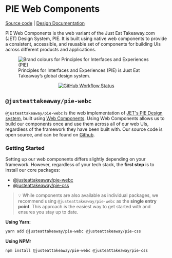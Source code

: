 
<Meta title="Introduction/Getting started" />

# PIE Web Components
[Source code](https://github.com/justeattakeaway/pie) | [Design Documentation](https://pie.design/)

PIE Web Components is the web variant of the Just Eat Takeaway.com (JET) Design System, PIE. It is built using native web components to provide a consistent, accessible, and reusable set of components for building UIs across different products and applications.

<figure>
    <img src="./static/images/brand-colours.svg" alt="Brand colours for Principles for Interfaces and Experiences (PIE)"/>
    <figcaption>
        Principles for Interfaces and Experiences (PIE) is Just Eat Takeaway’s global design system.
    </figcaption>
</figure>

<p align="center">
    <a href="https://www.npmjs.com/@justeattakeaway/pie-webc">
        <img alt="GitHub Workflow Status" src="https://img.shields.io/npm/v/@justeattakeaway/pie-webc.svg" />
    </a>
</p>

## `@justeattakeaway/pie-webc`

`@justeattakeaway/pie-webc` is the web implementation of [JET's PIE Design system](https://pie.design/), built using [Web Components](https://developer.mozilla.org/en-US/docs/Web/API/Web_components). Using Web Components allows us to build our components once and use them across all of our web UIs, regardless of the framework they have been built with. Our source code is open source, and can be found on [Github](https://github.com/justeattakeaway/pie).

### Getting Started

Setting up our web components differs slightly depending on your framework. However, regardless of your tech stack, the **first step** is to install our core packages:

- [@justeattakeaway/pie-webc](https://www.npmjs.com/package/@justeattakeaway/pie-webc)
- [@justeattakeaway/pie-css](https://www.npmjs.com/package/@justeattakeaway/pie-css)

> 💡 While components are also available as individual packages, we recommend using `@justeattakeaway/pie-webc` as the **single entry point**. This approach is the easiest way to get started with and ensures you stay up to date.

**Using Yarn:**

```bash
yarn add @justeattakeaway/pie-webc @justeattakeaway/pie-css
```

**Using NPM:**

```bash
npm install @justeattakeaway/pie-webc @justeattakeaway/pie-css
```
